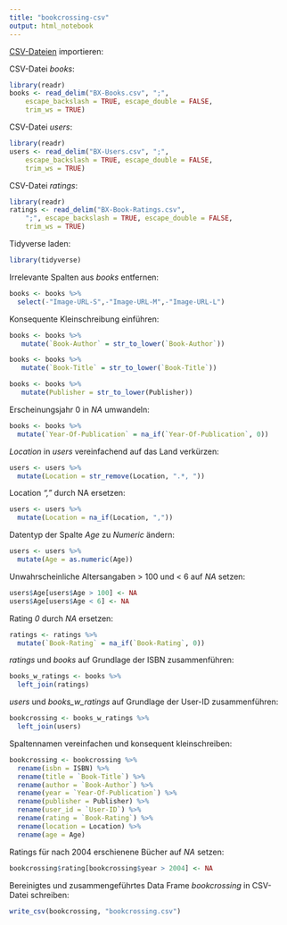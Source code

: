 ```yaml
---
title: "bookcrossing-csv"
output: html_notebook
---
```


[CSV-Dateien](http://www2.informatik.uni-freiburg.de/~cziegler/BX/) importieren:

CSV-Datei *books*:

```r
library(readr)
books <- read_delim("BX-Books.csv", ";", 
    escape_backslash = TRUE, escape_double = FALSE, 
    trim_ws = TRUE)
```

CSV-Datei *users*:

```r
library(readr)
users <- read_delim("BX-Users.csv", ";", 
    escape_backslash = TRUE, escape_double = FALSE, 
    trim_ws = TRUE)
```

CSV-Datei *ratings*:

```r
library(readr)
ratings <- read_delim("BX-Book-Ratings.csv", 
    ";", escape_backslash = TRUE, escape_double = FALSE, 
    trim_ws = TRUE)
```

Tidyverse laden:

```r
library(tidyverse)
```

Irrelevante Spalten aus *books* entfernen:

```r
books <- books %>%
  select(-"Image-URL-S",-"Image-URL-M",-"Image-URL-L") 
```

Konsequente Kleinschreibung einführen:

```r
books <- books %>%
   mutate(`Book-Author` = str_to_lower(`Book-Author`))

books <- books %>%
   mutate(`Book-Title` = str_to_lower(`Book-Title`))

books <- books %>%
   mutate(Publisher = str_to_lower(Publisher))
```

Erscheinungsjahr 0 in *NA* umwandeln:

```r
books <- books %>%
  mutate(`Year-Of-Publication` = na_if(`Year-Of-Publication`, 0))
```

*Location* in *users* vereinfachend auf das Land verkürzen:

```r
users <- users %>%
  mutate(Location = str_remove(Location, ".*, "))
```

Location *","* durch NA ersetzen:

```r
users <- users %>%
  mutate(Location = na_if(Location, ","))
```

Datentyp der Spalte *Age* zu *Numeric* ändern:

```r
users <- users %>%
  mutate(Age = as.numeric(Age))
```

Unwahrscheinliche Altersangaben > 100 und < 6 auf *NA* setzen:

```r
users$Age[users$Age > 100] <- NA
users$Age[users$Age < 6] <- NA
```

Rating *0* durch *NA* ersetzen:

```r
ratings <- ratings %>%
  mutate(`Book-Rating` = na_if(`Book-Rating`, 0))
```

*ratings* und *books* auf Grundlage der ISBN zusammenführen:

```r
books_w_ratings <- books %>%
  left_join(ratings)
```

*users* und *books_w_ratings* auf Grundlage der User-ID zusammenführen:

```r
bookcrossing <- books_w_ratings %>%
  left_join(users)
```

Spaltennamen vereinfachen und konsequent kleinschreiben: 

```r
bookcrossing <- bookcrossing %>%
  rename(isbn = ISBN) %>%
  rename(title = `Book-Title`) %>%
  rename(author = `Book-Author`) %>%
  rename(year = `Year-Of-Publication`) %>%
  rename(publisher = Publisher) %>%
  rename(user_id = `User-ID`) %>%
  rename(rating = `Book-Rating`) %>%
  rename(location = Location) %>%
  rename(age = Age)
```

Ratings für nach 2004 erschienene Bücher auf *NA* setzen:

```r
bookcrossing$rating[bookcrossing$year > 2004] <- NA
```

Bereinigtes und zusammengeführtes Data Frame *bookcrossing* in CSV-Datei schreiben:

```r
write_csv(bookcrossing, "bookcrossing.csv")
```